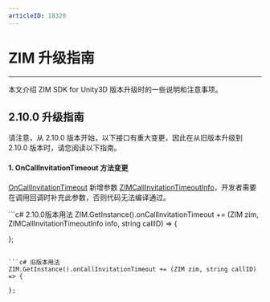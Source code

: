 ```yaml
---
articleID: 18320
---
```


# ZIM 升级指南

- - -

本文介绍 ZIM SDK for Unity3D 版本升级时的一些说明和注意事项。

<a id="2_10_0"></a>

## 2.10.0 升级指南

<Warning title="Warning">
请注意，从 2.10.0 版本开始，以下接口有重大变更，因此在从旧版本升级到 2.10.0 版本时，请您阅读以下指南。
</Warning>

#### 1. OnCallInvitationTimeout 方法变更

[OnCallInvitationTimeout](@OnCallInvitationTimeout) 新增参数 [ZIMCallInvitationTimeoutInfo](@-ZIMCallInvitationTimeoutInfo)，开发者需要在调用回调时补充此参数，否则代码无法编译通过。

<CodeGroup>
```c# 2.10.0版本用法
ZIM.GetInstance().onCallInvitationTimeout += (ZIM zim, ZIMCallInvitationTimeoutInfo info, string callID) => {

};
```

```c# 旧版本用法
ZIM.GetInstance().onCallInvitationTimeout += (ZIM zim, string callID) => {

};
```
</CodeGroup>
